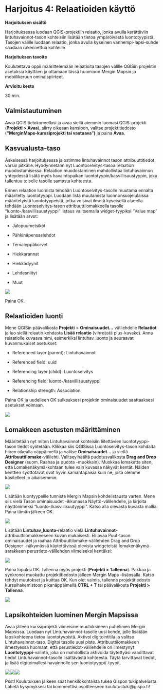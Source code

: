 # **Harjoitus 4: Relaatioiden käyttö**

**Harjoituksen sisältö**

Harjoituksessa luodaan QGIS-projektiin relaatio, jonka avulla kerättäviin lintuhavainnot-tason kohteisiin lisätään tietoa ympäröivästä luontotyypistä. Tasojen välille luodaan relaatio, jonka avulla kyseinen vanhempi-lapsi-suhde saadaan rakennettua kohteille.

**Harjoituksen tavoite**

Koulutettava oppii määrittelemään relaatioita tasojen välille QGISin projektin asetuksia käyttäen ja ottamaan tässä huomioon Mergin Mapsin ja mobiilikeruun ominaispiirteet.

**Arvioitu kesto**

30 min.

## **Valmistautuminen**

Avaa QGIS tietokoneellasi ja avaa siellä aiemmin luomasi QGIS-projekti (**Projekti \> Avaa**), siirry oikeaan kansioon, valitse projektitiedosto (**"MerginMaps-kurssiprojekti tai vastaava")** ja paina **Avaa**.

## **Kasvualusta-taso**

Äskeisessä harjoituksessa jalostimme lintuhavainnot tason attribuuttitiedot varsin pitkälle. Hyödynnetään nyt Luontoselvitys-tasoa relaation muodostamisessa. Relaation muodostaminen mahdollistaa lintuhavainnon yhteydessä lisätä myös havaintopaikan luontotyypin/kasvillisuustyypin, joka tallentuu toiselle tasolle samasta kohteesta.

Ennen relaation luomista tehdään Luontoselvitys-tasolle muutama ennalta määritetty luontotyyppi. Luodaan lista muutamista luonnonsuojelulaissa määritetyistä luontotyypeistä, jotka voisivat ilmetä kyseisellä alueella. tehdään Luontoselvitys-tason attribuuttilomakkeella tasolle "luonto-/kasvillisuustyyppi" listaus valitsemalla widget-tyypiksi "Value map" ja lisätään arvot:

- Jalopuumetsiköt

- Pähkinäpensaslehdot

- Tervaleppäkorvet

- Hiekkarannat

- Hiekkadyynit

- Lehdesniityt

- Muut

![](img/harjoitus_4/image1.png)

Paina OK.

## **Relaatioiden luonti**

Mene QGISin päävalikosta **Projekti** \> **Ominaisuudet...** välilehdelle **Relaatiot** ja luo siellä relaatio kohdasta **Lisää relaatio** (vihreästä plus-kuvake). Anna relaatiolle kuvaava nimi, esimerkiksi lintuhav_luonto ja seuraavat kuvanmukaiset asetukset:

-   Referenced layer (parent): Lintuhavainnot

-   Referenced field: uuid

-   Referencing layer (child): Luontoselvitys

-   Referencing field: luonto-/kasvillisuustyyppi

-   Relationship strength: Association

Paina OK ja uudelleen OK sulkeaksesi projektin ominaisuudet saattaaksesi asetukset voimaan.

![](img/harjoitus_4/image2.png)

## **Lomakkeen asetusten määrittäminen**

Määritetään nyt miten Lintuhavainnot kohteisiin liitettävien luontotyyppi-tason tiedot syötetään. Klikkaa siis QGISissa Luontoselvitys-tason kohdalta hiiren oikealla näppäimellä ja valitse **Ominaisuudet...** ja sieltä **Attribuuttilomake**-välilehti. Valitseylhäältä pudotusvalikosta **Drag and Drop Designer** (suom. Raahaa ja pudota -muokkain). Muokkaa lomaketta siten, että Lomakenäkymä-kohtaan tulee vain kuvassa näkyvät kentät. Näiden kenttien syöttötavat ovat hyvin samantapaisia kuin ne, joita olemme käsitelleet jo aikaisemmin.

![](img/harjoitus_4/image3.png)

Lisätään luontyypeille tunniste Mergin Mapsin kohdelistausta varten. Mene siis vielä Tason ominaisuudet -ikkunassa Näyttö-välilehdelle, ja kirjoita näyttönimeksi "luonto-/kasvillisuutyyppi". Katso alla olevasta kuvasta mallia. Paina tämän jälkeen OK.

![](img/harjoitus_4/image4.png)

Lisätään **Lintuhav_luonto**-relaatio vielä **Lintuhavainnot**-attribuuttilomakkeeseen kuvan mukaisesti. Eli avaa Puut-tason ominaisuudet ja raahaa Attribuuttilomake-välilehden Drag and Drop Designer -näkymässä käytettävissä olevista widgeteistä lomakenäkymä-sarakkeen perustieto-välilehden viimeiseksi kentäksi:

![](img/harjoitus_4/image5.png)

Paina lopuksi OK. Tallenna myös projekti (**Projekti \> Tallenna**). Pakkaa ja synkronoi muokattu projektitiedosto jälleen Mergin Maps -lisäosalla. Katso tehdyt muutokset ja kuittaa OK. Kun olet valmis, tallenna projektitiedosto kurssihakemistoon pikanäppäimellä **CTRL + T** tai päävalikosta **Projekti \> Tallenna**.

![](img/harjoitus_4/image6.png)

## **Lapsikohteiden luominen Mergin Mapsissa**

Avaa jälleen kurssiprojekti viimeisine muutoksineen puhelimen Mergin Mapsissa. Luodaan nyt Lintuhavainnot-tasolle uusi kohde, jolle lisätään lapsikohteena tietoa luontotyypistä. Aktivoi digitointitila ja valitse Lintuhavainnot-taso. Digitoi tasolle uusi piste. Attribuuttilomakkeen ilmestyessä huomaat, että perustiedot-välilehdelle on ilmestynyt **Luontotyyppi**-valinta, joka on mahdollista aktivoida täytettyäsi vaadittavat tiedot Lintuhavainnot-tasolle lisättävästä kohteesta. Täytä tarvittavat tiedot, ja lisää digitoimallesi havainnolle sen luontotyyppi/-tyypit.

![](img/harjoitus_4/image7.png)![](img/harjoitus_4/image8.png)![](img/harjoitus_4/image9.png)
\

::: hintbox
Psst! Koulutuksen jälkeen saat henkilökohtaista tukea Gispon tukipalvelusta. Lähetä kysymyksesi tai kommenttisi osoitteeseen koulutustuki\@gispo.fi!
:::
